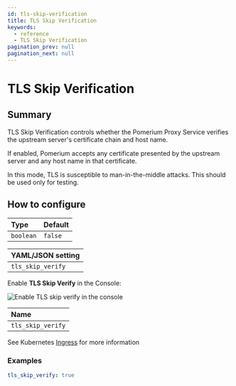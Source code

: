 ```yaml
---
id: tls-skip-verification
title: TLS Skip Verification
keywords:
  - reference
  - TLS Skip Verification
pagination_prev: null
pagination_next: null
---
```



# TLS Skip Verification

## Summary

TLS Skip Verification controls whether the Pomerium Proxy Service verifies the upstream server's certificate chain and host name.

If enabled, Pomerium accepts any certificate presented by the upstream server and any host name in that certificate.

In this mode, TLS is susceptible to man-in-the-middle attacks. This should be used only for testing.

## How to configure

| **Type**  | **Default** |
| :-------- | :---------- |
| `boolean` | `false`     |

<Tabs>
<TabItem value="Core" label="Core">

| **YAML**/**JSON** setting |
| :------------------------ |
| `tls_skip_verify`         |

</TabItem>
<TabItem value="Enterprise" label="Enterprise">

Enable **TLS Skip Verify** in the Console:

![Enable TLS skip verify in the console](../img/routes/tls/route-tls-settings.png)

</TabItem>
<TabItem value="Kubernetes" label="Kubernetes">

| **Name**          |
| :---------------- |
| `tls_skip_verify` |

See Kubernetes [Ingress](/docs/deploy/k8s/ingress#annotations) for more information

</TabItem>
</Tabs>

### Examples

```yaml
tls_skip_verify: true
```

